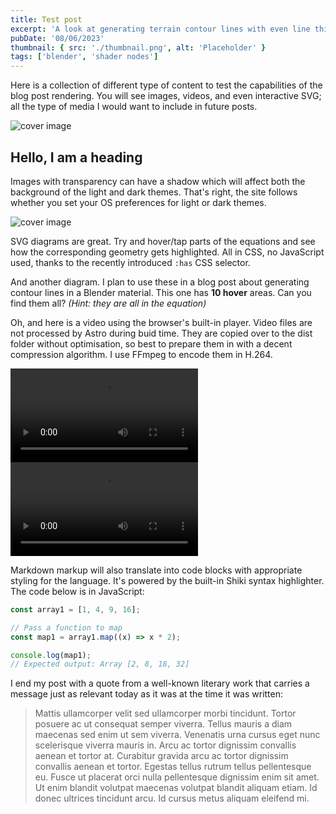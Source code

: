 ```yaml
---
title: Test post
excerpt: 'A look at generating terrain contour lines with even line thickness.'
pubDate: '08/06/2023'
thumbnail: { src: './thumbnail.png', alt: 'Placeholder' }
tags: ['blender', 'shader nodes']
---
```


Here is a collection of different type of content to test the capabilities of the blog post rendering. You will see images, videos, and even interactive SVG; all the type of media I would want to include in future posts.

![cover image](./thumbnail.png 'This is an image caption')


## Hello, I am a heading
Images with transparency can have a shadow which will affect both the background of the light and dark themes. That's right, the site follows whether you set your OS preferences for light or dark themes.

![cover image](./02.png)

SVG diagrams are great. Try and hover/tap parts of the equations and see how the corresponding geometry gets highlighted. All in CSS, no JavaScript used, thanks to the recently  introduced  `:has` CSS selector.



<Fragment set:html={diagram1} />

And another diagram. I plan to use these in a blog post about generating contour lines in a Blender material. This one has __10 hover__ areas. Can you find them all? _(Hint: they are all in the equation)_


<Fragment set:html={diagram2} />

Oh, and here is a video using the browser's built-in player. Video files are not processed by Astro during buid time. They are copied over to the dist folder without optimisation, so best to prepare them in with a decent compression algorithm. I use FFmpeg to encode them in H.264.


<video controls>
  <source src={video} type="video/mp4"/>  
</video>


<video controls loop>
  <source src={contour} type="video/mp4"/>  
</video>

Markdown markup will also translate into code blocks with appropriate styling for the language. It's powered by the built-in Shiki syntax highlighter. The code below is in JavaScript:

```js
const array1 = [1, 4, 9, 16];

// Pass a function to map
const map1 = array1.map((x) => x * 2);

console.log(map1);
// Expected output: Array [2, 8, 18, 32]
```

I end my post with a quote from a well-known literary work that carries a message just as relevant today as it was at the time it was written:

> Mattis ullamcorper velit sed ullamcorper morbi tincidunt. Tortor posuere ac ut consequat semper viverra. Tellus mauris a diam maecenas sed enim ut sem viverra. Venenatis urna cursus eget nunc scelerisque viverra mauris in. Arcu ac tortor dignissim convallis aenean et tortor at. Curabitur gravida arcu ac tortor dignissim convallis aenean et tortor. Egestas tellus rutrum tellus pellentesque eu. Fusce ut placerat orci nulla pellentesque dignissim enim sit amet. Ut enim blandit volutpat maecenas volutpat blandit aliquam etiam. Id donec ultrices tincidunt arcu. Id cursus metus aliquam eleifend mi.